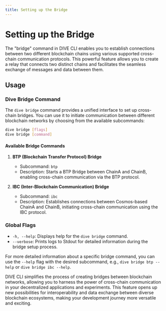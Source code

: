 ```yaml
---
title: Setting up the Bridge
---
```


# Setting up the Bridge

The "bridge" command in DIVE CLI enables you to establish connections between two different blockchain chains using various supported cross-chain communication protocols. This powerful feature allows you to create a relay that connects two distinct chains and facilitates the seamless exchange of messages and data between them.

## Usage

### Dive Bridge Command

The `dive bridge` command provides a unified interface to set up cross-chain bridges. You can use it to initiate communication between different blockchain networks by choosing from the available subcommands:

```bash
dive bridge [flags]
dive bridge [command]
```

#### Available Bridge Commands

1. **BTP (Blockchain Transfer Protocol) Bridge**
   - Subcommand: `btp`
   - Description: Starts a BTP Bridge between ChainA and ChainB, enabling cross-chain communication via the BTP protocol.

2. **IBC (Inter-Blockchain Communication) Bridge**
   - Subcommand: `ibc`
   - Description: Establishes connections between Cosmos-based ChainA and ChainB, initiating cross-chain communication using the IBC protocol.

### Global Flags

- `-h, --help`: Displays help for the `dive bridge` command.
- `--verbose`: Prints logs to Stdout for detailed information during the bridge setup process.

For more detailed information about a specific bridge command, you can use the `--help` flag with the desired subcommand, e.g., `dive bridge btp --help` or `dive bridge ibc --help`.

DIVE CLI simplifies the process of creating bridges between blockchain networks, allowing you to harness the power of cross-chain communication in your decentralized applications and experiments. This feature opens up new possibilities for interoperability and data exchange between diverse blockchain ecosystems, making your development journey more versatile and exciting.
